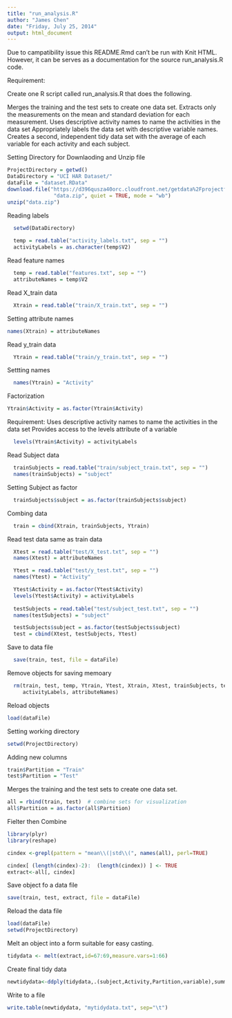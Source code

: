 ```yaml
---
title: "run_analysis.R"
author: "James Chen"
date: "Friday, July 25, 2014"
output: html_document
---
```


Due to campatibility issue this README.Rmd can't be run with Knit HTML. 
However, it can be serves as a documentation for the source run_analysis.R code.

Requirement:
   
Create one R script called run_analysis.R that does the following. 
 
Merges the training and the test sets to create one data set.
Extracts only the measurements on the mean and standard deviation for each measurement. 
Uses descriptive activity names to name the activities in the data set
Appropriately labels the data set with descriptive variable names. 
Creates a second, independent tidy data set with the average of each variable for each activity and each subject. 


Setting Directory for Downlaoding and Unzip file
```r
ProjectDirectory = getwd()
DataDirectory = "UCI HAR Dataset/"
dataFile = "dataset.RData"
download.file("https://d396qusza40orc.cloudfront.net/getdata%2Fprojectfiles%2FUCI%20HAR%20Dataset.zip", 
               "data.zip", quiet = TRUE, mode = "wb")  
unzip("data.zip")
```

Reading labels
```r
  setwd(DataDirectory)
  
  temp = read.table("activity_labels.txt", sep = "") 
  activityLabels = as.character(temp$V2)
```

Read feature names
```r
  temp = read.table("features.txt", sep = "")
  attributeNames = temp$V2
```
  
Read X_train data
```r
  Xtrain = read.table("train/X_train.txt", sep = "")
```

Setting attribute names
```r
names(Xtrain) = attributeNames

```
  
Read y_train data
```r
  Ytrain = read.table("train/y_train.txt", sep = "")
```

Settting names
```r
  names(Ytrain) = "Activity"
```

Factorization
```r
Ytrain$Activity = as.factor(Ytrain$Activity)
```

Requirement: Uses descriptive activity names to name the activities in the data set
Provides access to the levels attribute of a variable

```r
  levels(Ytrain$Activity) = activityLabels
```
  
Read Subject data
```r
  trainSubjects = read.table("train/subject_train.txt", sep = "")
  names(trainSubjects) = "subject"
```

Setting Subject as factor
```r
  trainSubjects$subject = as.factor(trainSubjects$subject)
```

Combing data
```r
  train = cbind(Xtrain, trainSubjects, Ytrain)
```

Read test data same as train data

```r

  Xtest = read.table("test/X_test.txt", sep = "")
  names(Xtest) = attributeNames

  Ytest = read.table("test/y_test.txt", sep = "")
  names(Ytest) = "Activity"

  Ytest$Activity = as.factor(Ytest$Activity)
  levels(Ytest$Activity) = activityLabels
  
  testSubjects = read.table("test/subject_test.txt", sep = "")
  names(testSubjects) = "subject"

  testSubjects$subject = as.factor(testSubjects$subject)
  test = cbind(Xtest, testSubjects, Ytest)
```

Save to data file
```r
  save(train, test, file = dataFile)
```
Remove objects for saving memoary
```r
  rm(train, test, temp, Ytrain, Ytest, Xtrain, Xtest, trainSubjects, testSubjects, 
     activityLabels, attributeNames)
```


Reload objects
```r
load(dataFile)
```

Setting working directory
```r
setwd(ProjectDirectory)
```

Adding new columns
```r
train$Partition = "Train"
test$Partition = "Test"
```
Merges the training and the test sets to create one data set.
```r
all = rbind(train, test)  # combine sets for visualization
all$Partition = as.factor(all$Partition)
```


Fielter then Combine
```r
library(plyr)
library(reshape)

cindex <-grepl(pattern = "mean\\(|std\\(", names(all), perl=TRUE)

cindex[ (length(cindex)-2):  (length(cindex)) ] <- TRUE
extract<-all[, cindex]
```

Save object fo a data file
```r
save(train, test, extract, file = dataFile)

```

Reload the data file
```r
load(dataFile)
setwd(ProjectDirectory)
```

Melt an object into a form suitable for easy casting.
```r
tidydata <- melt(extract,id=67:69,measure.vars=1:66)
```


Create final tidy data
```r
newtidydata<-ddply(tidydata,.(subject,Activity,Partition,variable),summarize,value=mean(value))
```

Write to a file
```r
write.table(newtidydata, "mytidydata.txt", sep="\t") 
```

